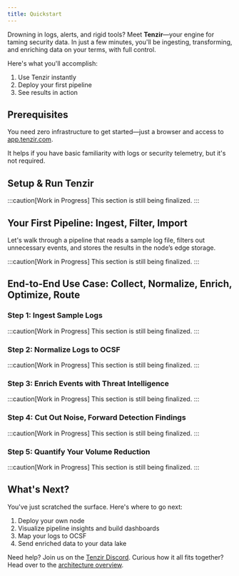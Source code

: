 ```yaml
---
title: Quickstart
---
```



Drowning in logs, alerts, and rigid tools? Meet **Tenzir**—your engine for taming
security data. In just a few minutes, you'll be ingesting, transforming, and
enriching data on your terms, with full control.

Here's what you'll accomplish:

<Steps>

1. Use Tenzir instantly
2. Deploy your first pipeline
3. See results in action

</Steps>

## Prerequisites

You need zero infrastructure to get started—just a browser and access to  
[app.tenzir.com](https://app.tenzir.com).

It helps if you have basic familiarity with logs or security telemetry, but it's
not required.

## Setup & Run Tenzir

:::caution[Work in Progress]
This section is still being finalized.
:::

## Your First Pipeline: Ingest, Filter, Import

Let's walk through a pipeline that reads a sample log file, filters out
unnecessary events, and stores the results in the node’s edge storage.

:::caution[Work in Progress]
This section is still being finalized.
:::

## End-to-End Use Case: Collect, Normalize, Enrich, Optimize, Route

### Step 1: Ingest Sample Logs

:::caution[Work in Progress]
This section is still being finalized.
:::

### Step 2: Normalize Logs to OCSF

:::caution[Work in Progress]
This section is still being finalized.
:::

### Step 3: Enrich Events with Threat Intelligence

:::caution[Work in Progress]
This section is still being finalized.
:::

### Step 4: Cut Out Noise, Forward Detection Findings

:::caution[Work in Progress]
This section is still being finalized.
:::

### Step 5: Quantify Your Volume Reduction

:::caution[Work in Progress]
This section is still being finalized.
:::

## What's Next?

You've just scratched the surface. Here's where to go next:

1. Deploy your own node
2. Visualize pipeline insights and build dashboards
3. Map your logs to OCSF
4. Send enriched data to your data lake

Need help? Join us on the [Tenzir Discord](/discord).  Curious how it all fits
together? Head over to the  [architecture
overview](/explanations/architecture).
